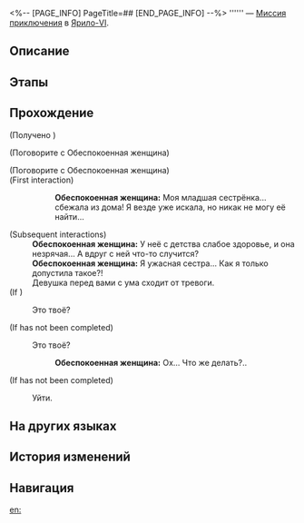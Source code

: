 <%-- [PAGE_INFO]
PageTitle=##
[END_PAGE_INFO] --%>
{{Дополнить|Диалоги.}}
{{Миссия Инфобокс
|id              = 4040153
|Название        = 
|Изображение     = Миссия .png
|Тип             = Миссия приключения
|Событие         = 
|Глава           = 
|Условия         = Завершена {{cx}}<!--Hidden Mission ID 4040103-->
|Персонажи       = Обеспокоенная женщина; Первопроходец
|СтартЛокация    = [[Ярило-VI]] — [[Заклёпкоград]]
|Мир             = Ярило-VI
|Предыдущая      = 
|Следующая       = 
|Награды         = 
}}
'''''' — [[Миссия приключения]] в [[Ярило-VI]].

==Описание==
{{Описание|<!--официальное описание из Перекрёстка судеб-->}}

==Этапы==


==Прохождение==
{{Дополнить}}

;(Получено {{Предмет|Похвала высокой морали|20|x=1}})

;(Поговорите с Обеспокоенная женщина)


;(Поговорите с Обеспокоенная женщина)
;(First interaction)
::'''Обеспокоенная женщина:''' Моя младшая сестрёнка... сбежала из дома! Я везде уже искала, но никак не могу её найти...
;(Subsequent interactions)
:'''Обеспокоенная женщина:''' У неё с детства слабое здоровье, и она незрячая... А вдруг с ней что-то случится?
:'''Обеспокоенная женщина:''' Я ужасная сестра... Как я только допустила такое?!
:Девушка перед вами с ума сходит от тревоги.
;(If )
:{{Диалог|?}} Это твоё?
;(If {{cx}}<!--Hidden Mission ID 4040103--> has not been completed)
:{{Диалог|undefined}} Это твоё?
::'''Обеспокоенная женщина:''' Ох... Что же делать?..
;(If {{cx}}<!--Hidden Mission ID 4040103--> has not been completed)
:{{Диалог|Выход}} Уйти.
{{Диалог Конец}}

==На других языках==
{{На других языках
|en   = 
|zhs  = 
|zht  = 
|ja   = 
|ko   = 
|es   = 
|fr   = 
|ru   = 
|th   = 
|vi   = 
|de   = 
|id   = 
|pt   = 
}}

==История изменений==
{{История изменений|3.5}}

==Навигация==
{{Миссия приключения Навбокс|Глава }}

[[en:]]
